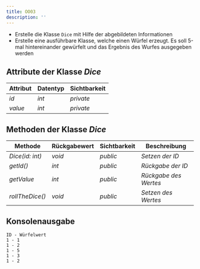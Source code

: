 ```yaml
---
title: OO03
description: ''
---
```



- Erstelle die Klasse `Dice` mit Hilfe der abgebildeten Informationen
- Erstelle eine ausführbare Klasse, welche einen Würfel erzeugt. Es soll 5-mal
  hintereinander gewürfelt und das Ergebnis des Wurfes ausgegeben werden

## Attribute der Klasse _Dice_

| Attribut | Datentyp | Sichtbarkeit |
| -------- | -------- | ------------ |
| _id_     | _int_    | _private_    |
| _value_  | _int_    | _private_    |

## Methoden der Klasse _Dice_

| Methode         | Rückgabewert | Sichtbarkeit | Beschreibung          |
| --------------- | ------------ | ------------ | --------------------- |
| _Dice(id: int)_ | _void_       | _public_     | _Setzen der ID_       |
| _getId()_       | _int_        | _public_     | _Rückgabe der ID_     |
| _getValue_      | _int_        | _public_     | _Rückgabe des Wertes_ |
| _rollTheDice()_ | _void_       | _public_     | _Setzen des Wertes_   |

## Konsolenausgabe

```console
ID - Würfelwert
1 - 1
1 - 2
1 - 5
1 - 3
1 - 2
```

<Exercise pullRequest="79" branchSuffix="oo/03" />
